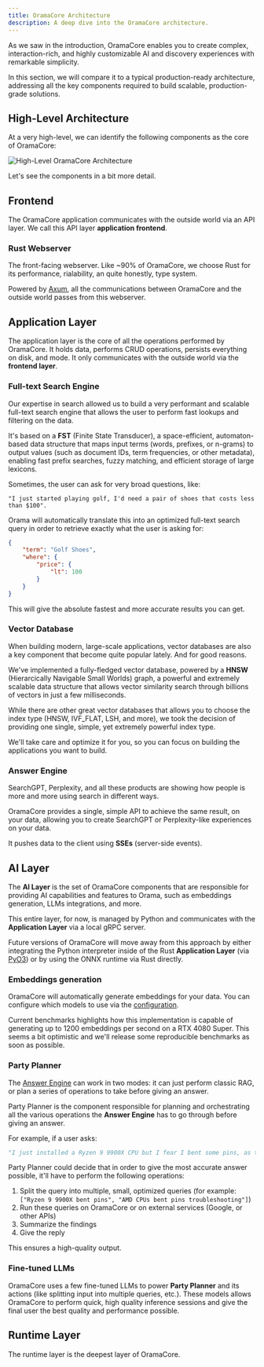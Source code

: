 ```yaml
---
title: OramaCore Architecture
description: A deep dive into the OramaCore architecture.
---
```


As we saw in the introduction, OramaCore enables you to create complex, interaction-rich, and highly customizable AI and discovery experiences with remarkable simplicity.

In this section, we will compare it to a typical production-ready architecture, addressing all the key components required to build scalable, production-grade solutions.


## High-Level Architecture

At a very high-level, we can identify the following components as the core of OramaCore:

![High-Level OramaCore Architecture](/docs/architecture/high-level.png)

Let's see the components in a bit more detail.

## Frontend

The OramaCore application communicates with the outside world via an API layer. We call this API layer **application frontend**.

### Rust Webserver

The front-facing webserver. Like ~90% of OramaCore, we choose Rust for its performance, rialability, an quite honestly, type system.

Powered by [Axum](https://github.com/tokio-rs/axum), all the communications between OramaCore and the outside world passes from this webserver.

## Application Layer

The application layer is the core of all the operations performed by OramaCore. It holds data, performs CRUD operations, persists everything on disk, and mode. It only communicates with the outside world via the **frontend layer**. 

### Full-text Search Engine

Our expertise in search allowed us to build a very performant and scalable full-text search engine that allows the user to perform fast lookups and filtering on the data.

It's based on a **FST** (Finite State Transducer), a space-efficient, automaton-based data structure that maps input terms (words, prefixes, or n-grams) to output values (such as document IDs, term frequencies, or other metadata), enabling fast prefix searches, fuzzy matching, and efficient storage of large lexicons.

Sometimes, the user can ask for very broad questions, like:

```
"I just started playing golf, I'd need a pair of shoes that costs less than $100".
```

Orama will automatically translate this into an optimized full-text search query in order to retrieve exactly what the user is asking for:

```json
{
    "term": "Golf Shoes",
    "where": {
        "price": {
            "lt": 100
        }
    }
}
```

This will give the absolute fastest and more accurate results you can get.

### Vector Database

When building modern, large-scale applications, vector databases are also a key component that become quite popular lately. And for good reasons.

We've implemented a fully-fledged vector database, powered by a **HNSW** (Hierarcically Navigable Small Worlds) graph, a powerful and extremely scalable data structure that allows vector similarity search through billions of vectors in just a few milliseconds.

While there are other great vector databases that allows you to choose the index type (HNSW, IVF_FLAT, LSH, and more), we took the decision of providing one single, simple, yet extremely powerful index type.

We'll take care and optimize it for you, so you can focus on building the applications you want to build.

### Answer Engine

SearchGPT, Perplexity, and all these products are showing how people is more and more using search in different ways.

OramaCore provides a single, simple API to achieve the same result, on your data, allowing you to create SearchGPT or Perplexity-like experiences on your data.

It pushes data to the client using **SSEs** (server-side events).

## AI Layer

The **AI Layer** is the set of OramaCore components that are responsible for providing AI capabilities and features to Orama, such as embeddings generation, LLMs integrations, and more.

This entire layer, for now, is managed by Python and communicates with the **Application Layer** via a local gRPC server.

Future versions of OramaCore will move away from this approach by either integrating the Python interpreter inside of the Rust **Application Layer** (via [PyO3](https://github.com/PyO3/pyo3)) or by using the ONNX runtime via Rust directly.

### Embeddings generation

OramaCore will automatically generate embeddings for your data. You can configure which models to use via the [configuration](/docs/getting-started/configuration).

Current benchmarks highlights how this implementation is capable of generating up to 1200 embeddings per second on a RTX 4080 Super. This seems a bit optimistic and we'll release some reproducible benchmarks as soon as possible.

### Party Planner

The [Answer Engine](#answer-engine) can work in two modes: it can just perform classic RAG, or plan a series of operations to take before giving an answer.

Party Planner is the component responsible for planning and orchestrating all the various operations the **Answer Engine** has to go through before giving an answer.

For example, if a user asks:

```python
"I just installed a Ryzen 9 9900X CPU but I fear I bent some pins, as the PC doesn't turn on. What should I do?" # Taken from a true story
```

Party Planner could decide that in order to give the most accurate answer possible, it'll have to perform the following operations:

1. Split the query into multiple, small, optimized queries (for example: `["Ryzen 9 9900X bent pins", "AMD CPUs bent pins troubleshooting"]`)
2. Run these queries on OramaCore or on external services (Google, or other APIs)
3. Summarize the findings
4. Give the reply

This ensures a high-quality output.

### Fine-tuned LLMs

OramaCore uses a few fine-tuned LLMs to power **Party Planner** and its actions (like splitting input into multiple queries, etc.). These models allows OramaCore to perform quick, high quality inference sessions and give the final user the best quality and performance possible.

## Runtime Layer

The runtime layer is the deepest layer of OramaCore.